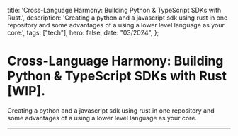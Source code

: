   title: 'Cross-Language Harmony: Building Python & TypeScript SDKs with Rust.',
  description: 'Creating a python and a javascript sdk using rust in one repository and some advantages of a using a lower level language as your core.',
  tags: ["tech"],
  hero: false,
  date: "03/2024",
};



# Cross-Language Harmony: Building Python & TypeScript SDKs with Rust [WIP].

Creating a python and a javascript sdk using rust in one repository and some advantages of a using a lower level language as your core.

---
